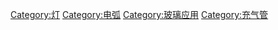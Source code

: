 {{Commonscat|Gas discharge lamps}}

[[Category:灯|Category:灯]]
[[Category:电弧|Category:电弧]]
[[Category:玻璃应用|Category:玻璃应用]]
[[Category:充气管|Category:充气管]]